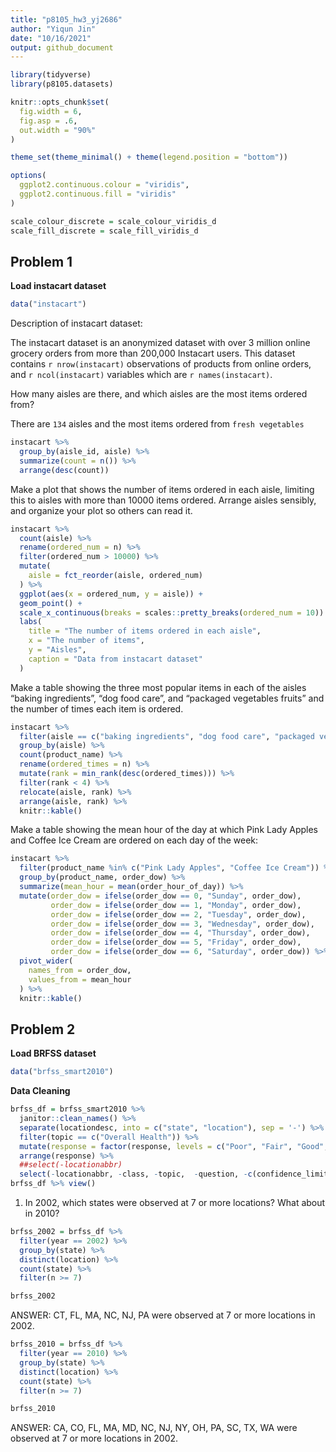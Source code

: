 ```yaml
---
title: "p8105_hw3_yj2686"
author: "Yiqun Jin"
date: "10/16/2021"
output: github_document
---
```


```r
library(tidyverse)
library(p8105.datasets)

knitr::opts_chunk$set(
  fig.width = 6,
  fig.asp = .6,
  out.width = "90%"
)

theme_set(theme_minimal() + theme(legend.position = "bottom"))

options(
  ggplot2.continuous.colour = "viridis",
  ggplot2.continuous.fill = "viridis"
)

scale_colour_discrete = scale_colour_viridis_d
scale_fill_discrete = scale_fill_viridis_d
```

## Problem 1

**Load instacart dataset**

```r
data("instacart")
```


Description of instacart dataset:

The instacart dataset is an anonymized dataset with over 3 million online grocery orders from more than 200,000 Instacart users. This dataset contains `r nrow(instacart)` observations of products from online orders, and `r ncol(instacart)` variables which are `r names(instacart)`.

How many aisles are there, and which aisles are the most items ordered from?

There are `134` aisles and the most items ordered from `fresh vegetables`

```r
instacart %>% 
  group_by(aisle_id, aisle) %>%
  summarize(count = n()) %>%
  arrange(desc(count))
```

Make a plot that shows the number of items ordered in each aisle, limiting this to aisles with more than 10000 items ordered. Arrange aisles sensibly, and organize your plot so others can read it.

```r
instacart %>% 
  count(aisle) %>% 
  rename(ordered_num = n) %>% 
  filter(ordered_num > 10000) %>% 
  mutate(
    aisle = fct_reorder(aisle, ordered_num)
  ) %>% 
  ggplot(aes(x = ordered_num, y = aisle)) +
  geom_point() +
  scale_x_continuous(breaks = scales::pretty_breaks(ordered_num = 10)) +
  labs(
    title = "The number of items ordered in each aisle",
    x = "The number of items",
    y = "Aisles",
    caption = "Data from instacart dataset"
  ) 
```

Make a table showing the three most popular items in each of the aisles “baking ingredients”, “dog food care”, and “packaged vegetables fruits” and the number of times each item is ordered.

```r
instacart %>% 
  filter(aisle == c("baking ingredients", "dog food care", "packaged vegetables fruits")) %>% 
  group_by(aisle) %>% 
  count(product_name) %>% 
  rename(ordered_times = n) %>% 
  mutate(rank = min_rank(desc(ordered_times))) %>% 
  filter(rank < 4) %>% 
  relocate(aisle, rank) %>% 
  arrange(aisle, rank) %>% 
  knitr::kable()
```

Make a table showing the mean hour of the day at which Pink Lady Apples and Coffee Ice Cream are ordered on each day of the week:

```r
instacart %>% 
  filter(product_name %in% c("Pink Lady Apples", "Coffee Ice Cream")) %>% 
  group_by(product_name, order_dow) %>% 
  summarize(mean_hour = mean(order_hour_of_day)) %>% 
  mutate(order_dow = ifelse(order_dow == 0, "Sunday", order_dow),
         order_dow = ifelse(order_dow == 1, "Monday", order_dow),
         order_dow = ifelse(order_dow == 2, "Tuesday", order_dow),
         order_dow = ifelse(order_dow == 3, "Wednesday", order_dow),
         order_dow = ifelse(order_dow == 4, "Thursday", order_dow),
         order_dow = ifelse(order_dow == 5, "Friday", order_dow),
         order_dow = ifelse(order_dow == 6, "Saturday", order_dow)) %>% 
  pivot_wider(
    names_from = order_dow,
    values_from = mean_hour
  ) %>% 
  knitr::kable()
```
  
## Problem 2

**Load BRFSS dataset**

```r
data("brfss_smart2010")
```

**Data Cleaning**

```r
brfss_df = brfss_smart2010 %>% 
  janitor::clean_names() %>% 
  separate(locationdesc, into = c("state", "location"), sep = '-') %>% 
  filter(topic == c("Overall Health")) %>% 
  mutate(response = factor(response, levels = c("Poor", "Fair", "Good", "Very good", "Excellent"),ordered = TRUE)) %>% 
  arrange(response) %>% 
  ##select(-locationabbr)
  select(-locationabbr, -class, -topic,  -question, -c(confidence_limit_low:geo_location))
brfss_df %>% view()
```

1. In 2002, which states were observed at 7 or more locations? What about in 2010?

```r
brfss_2002 = brfss_df %>% 
  filter(year == 2002) %>% 
  group_by(state) %>% 
  distinct(location) %>% 
  count(state) %>% 
  filter(n >= 7)

brfss_2002
```

ANSWER: CT, FL, MA, NC, NJ, PA were observed at 7 or more locations in 2002.

```r
brfss_2010 = brfss_df %>% 
  filter(year == 2010) %>% 
  group_by(state) %>% 
  distinct(location) %>% 
  count(state) %>% 
  filter(n >= 7)

brfss_2010
```

ANSWER: CA, CO, FL, MA, MD, NC, NJ, NY, OH, PA, SC, TX, WA were observed at 7 or more locations in 2002.